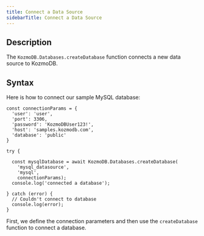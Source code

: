 ```yaml
---
title: Connect a Data Source
sidebarTitle: Connect a Data Source
---
```


## Description

The `KozmoDB.Databases.createDatabase` function connects a new data source to KozmoDB.

## Syntax

Here is how to connect our sample MySQL database:

```
const connectionParams = {
  'user': 'user',
  'port': 3306,
  'password': 'KozmoDBUser123!',
  'host': 'samples.kozmodb.com',
  'database': 'public'
}

try {

  const mysqlDatabase = await KozmoDB.Databases.createDatabase(
    'mysql_datasource',
    'mysql',
    connectionParams);
  console.log('connected a database');

} catch (error) {
  // Couldn't connect to database
  console.log(error);
}
```

First, we define the connection parameters and then use the `createDatabase` function to connect a database.
